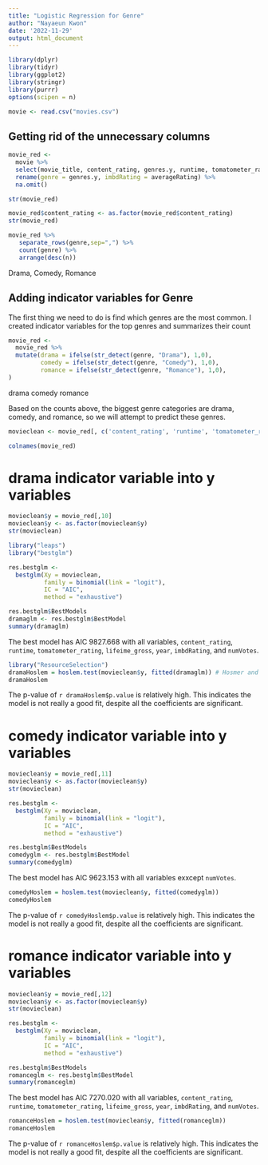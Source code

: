 ```yaml
---
title: "Logistic Regression for Genre"
author: "Nayaeun Kwon"
date: '2022-11-29'
output: html_document
---
```


```r
library(dplyr)
library(tidyr)
library(ggplot2)
library(stringr)
library(purrr)
options(scipen = n)

```


```r
movie <- read.csv("movies.csv")
```

## Getting rid of the unnecessary columns
```r
movie_red <-
  movie %>%
  select(movie_title, content_rating, genres.y, runtime, tomatometer_rating, lifetime_gross, year, averageRating, numVotes) %>%
  rename(genre = genres.y, imbdRating = averageRating) %>%
  na.omit()

str(movie_red)

movie_red$content_rating <- as.factor(movie_red$content_rating)
str(movie_red)
```

```r
movie_red %>% 
   separate_rows(genre,sep=",") %>% 
   count(genre) %>%
   arrange(desc(n))
```

Drama, Comedy, Romance


## Adding indicator variables for Genre

The first thing we need to do is find which genres are the most common. I created indicator variables for the top genres and summarizes their count
```r
movie_red <-
  movie_red %>%
  mutate(drama = ifelse(str_detect(genre, "Drama"), 1,0),
         comedy = ifelse(str_detect(genre, "Comedy"), 1,0),
         romance = ifelse(str_detect(genre, "Romance"), 1,0),
)
```
drama comedy romance

Based on the counts above, the biggest genre categories are drama, comedy, and romance, so we will attempt to predict these genres.

```r
movieclean <- movie_red[, c('content_rating', 'runtime', 'tomatometer_rating', 'lifetime_gross', 'year', 'imbdRating', 'numVotes')]

colnames(movie_red)
```

# drama indicator variable into y variables
```r
movieclean$y = movie_red[,10]
movieclean$y <- as.factor(movieclean$y)
str(movieclean)
```

```r
library("leaps")
library("bestglm")

res.bestglm <-
  bestglm(Xy = movieclean,
          family = binomial(link = "logit"),
          IC = "AIC",
          method = "exhaustive")

res.bestglm$BestModels
dramaglm <- res.bestglm$BestModel
summary(dramaglm)
```
The best model has AIC 9827.668 with all variables, `content_rating`, `runtime`, `tomatometer_rating`, `lifeime_gross`, `year`, `imbdRating`, and `numVotes`.


```r
library("ResourceSelection") 
dramaHoslem = hoslem.test(movieclean$y, fitted(dramaglm)) # Hosmer and Lemeshow test, a chi-squared test
dramaHoslem
```

The p-value of `r dramaHoslem$p.value` is relatively high. This indicates the model is not really a good fit, despite all the coefficients are significant.

# comedy indicator variable into y variables
```r
movieclean$y = movie_red[,11]
movieclean$y <- as.factor(movieclean$y)
str(movieclean)
```

```r
res.bestglm <-
  bestglm(Xy = movieclean,
          family = binomial(link = "logit"),
          IC = "AIC",
          method = "exhaustive")

res.bestglm$BestModels
comedyglm <- res.bestglm$BestModel
summary(comedyglm)
```
The best model has AIC 9623.153 with all variables exxcept `numVotes`.

```r
comedyHoslem = hoslem.test(movieclean$y, fitted(comedyglm))
comedyHoslem
```

The p-value of `r comedyHoslem$p.value` is relatively high. This indicates the model is not really a good fit, despite all the coefficients are significant.

# romance indicator variable into y variables
```r
movieclean$y = movie_red[,12]
movieclean$y <- as.factor(movieclean$y)
str(movieclean)
```

```r
res.bestglm <-
  bestglm(Xy = movieclean,
          family = binomial(link = "logit"),
          IC = "AIC",
          method = "exhaustive")

res.bestglm$BestModels
romanceglm <- res.bestglm$BestModel
summary(romanceglm)
```
The best model has AIC 7270.020 with all variables, `content_rating`, `runtime`, `tomatometer_rating`, `lifeime_gross`, `year`, `imbdRating`, and `numVotes`.

```r
romanceHoslem = hoslem.test(movieclean$y, fitted(romanceglm))
romanceHoslem
```

The p-value of `r romanceHoslem$p.value` is relatively high. This indicates the model is not really a good fit, despite all the coefficients are significant.

